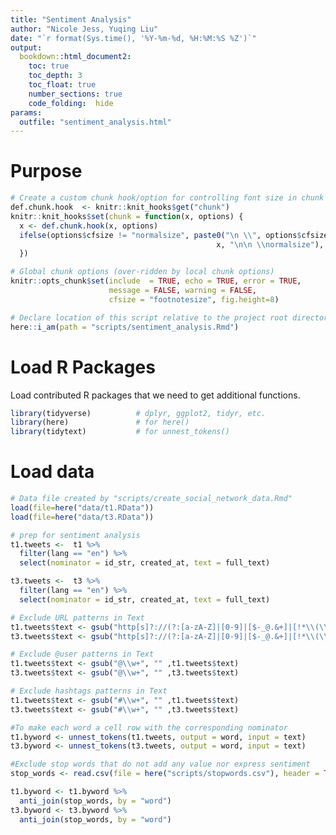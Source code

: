 ```yaml
---
title: "Sentiment Analysis"
author: "Nicole Jess, Yuqing Liu"
date: "`r format(Sys.time(), '%Y-%m-%d, %H:%M:%S %Z')`"
output: 
  bookdown::html_document2:
    toc: true
    toc_depth: 3
    toc_float: true
    number_sections: true
    code_folding:  hide
params: 
  outfile: "sentiment_analysis.html"
---
```


# Purpose


```r
# Create a custom chunk hook/option for controlling font size in chunk & output.
def.chunk.hook  <- knitr::knit_hooks$get("chunk")
knitr::knit_hooks$set(chunk = function(x, options) {
  x <- def.chunk.hook(x, options)
  ifelse(options$cfsize != "normalsize", paste0("\n \\", options$cfsize,"\n\n", 
                                              x, "\n\n \\normalsize"), x)
  })

# Global chunk options (over-ridden by local chunk options)
knitr::opts_chunk$set(include  = TRUE, echo = TRUE, error = TRUE, 
                      message = FALSE, warning = FALSE, 
                      cfsize = "footnotesize", fig.height=8)

# Declare location of this script relative to the project root directory.
here::i_am(path = "scripts/sentiment_analysis.Rmd")
```

# Load R Packages
Load contributed R packages that we need to get additional functions. 

``` r
library(tidyverse)          # dplyr, ggplot2, tidyr, etc.
library(here)               # for here()
library(tidytext)           # for unnest_tokens()

```

# Load data

``` r
# Data file created by "scripts/create_social_network_data.Rmd"
load(file=here("data/t1.RData"))
load(file=here("data/t3.RData"))

```

```r

# prep for sentiment analysis
t1.tweets <-  t1 %>% 
  filter(lang == "en") %>%
  select(nominator = id_str, created_at, text = full_text)

t3.tweets <-  t3 %>% 
  filter(lang == "en") %>%
  select(nominator = id_str, created_at, text = full_text)

# Exclude URL patterns in Text
t1.tweets$text <- gsub("http[s]?://(?:[a-zA-Z]|[0-9]|[$-_@.&+]|[!*\\(\\),]|(?:%[0-9a-fA-F][0-9a-fA-F]))+", "" ,t1.tweets$text)
t3.tweets$text <- gsub("http[s]?://(?:[a-zA-Z]|[0-9]|[$-_@.&+]|[!*\\(\\),]|(?:%[0-9a-fA-F][0-9a-fA-F]))+", "" ,t3.tweets$text)

# Exclude @user patterns in Text
t1.tweets$text <- gsub("@\\w+", "" ,t1.tweets$text)
t3.tweets$text <- gsub("@\\w+", "" ,t3.tweets$text)

# Exclude hashtags patterns in Text
t1.tweets$text <- gsub("#\\w+", "" ,t1.tweets$text)
t3.tweets$text <- gsub("#\\w+", "" ,t3.tweets$text)

#To make each word a cell row with the corresponding nominator
t1.byword <- unnest_tokens(t1.tweets, output = word, input = text)
t3.byword <- unnest_tokens(t3.tweets, output = word, input = text)

#Exclude stop words that do not add any value nor express sentiment
stop_words <- read.csv(file = here("scripts/stopwords.csv"), header = TRUE)

t1.byword <- t1.byword %>%
  anti_join(stop_words, by = "word")
t3.byword <- t3.byword %>%
  anti_join(stop_words, by = "word")

```

